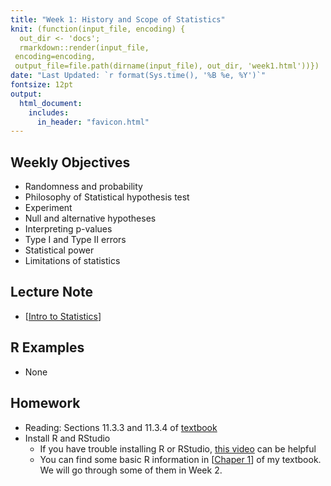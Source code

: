 ```yaml
---
title: "Week 1: History and Scope of Statistics"
knit: (function(input_file, encoding) {
  out_dir <- 'docs';
  rmarkdown::render(input_file,
 encoding=encoding,
 output_file=file.path(dirname(input_file), out_dir, 'week1.html'))})
date: "Last Updated: `r format(Sys.time(), '%B %e, %Y')`"
fontsize: 12pt
output: 
  html_document:
    includes:
      in_header: "favicon.html"
---
```


## Weekly Objectives

  * Randomness and probability
  * Philosophy of Statistical hypothesis test
  * Experiment  
  * Null and alternative hypotheses
  * Interpreting p-values
  * Type I and Type II errors
  * Statistical power
  * Limitations of statistics
  
## Lecture Note

  + [[Intro to Statistics](notes/week1/Intro to Stat.pdf){target='_blank'}]
  
## R Examples

  + None
  
## Homework

  + Reading: Sections 11.3.3 and 11.3.4 of [textbook](info.html)
  + Install R and RStudio
      + If you have trouble installing R or RStudio, [this video](https://www.youtube.com/watch?v=cX532N_XLIs) can be helpful
      + You can find some basic R information in [[Chaper 1](https://teazrq.github.io/SMLR/r-rstudio-and-r-markdown.html)] of my textbook. We will go through some of them in Week 2. 
